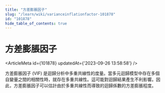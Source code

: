 ```yaml
---
title: "方差膨脹因子"
slug: "/learn/wiki/varianceinflationfactor-101878"
id: "101878"
hide_table_of_contents: true
---
```



# 方差膨脹因子

<ArticleMeta id={101878} updatedAt={'2023-09-26 13:58:58'} />
<div className='border-solid border-b border-t-0 my-4 border-[var(--ifm-color-gray-300)]' />

方差膨脹因子 (VIF) 是迴歸分析中多重共線性的度量。當多元迴歸模型中存在多個自變量之間的相關性時，就存在多重共線性。這可能對迴歸結果產生不利影響。因此，方差膨脹因子可以估計由於多重共線性而導致的迴歸係數的方差膨脹程度。
